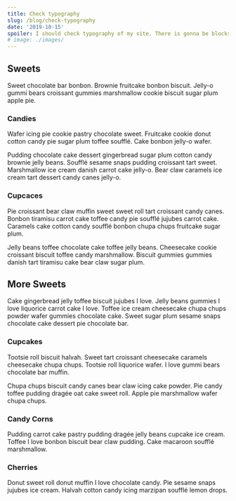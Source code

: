 ---
title: Check typography
slug: /blog/check-typography
date: '2019-10-15'
spoiler: I should check typography of my site. There is gonna be blocks of wierd content
# image: ./images/
---

## Sweets

Sweet chocolate bar bonbon. Brownie fruitcake bonbon biscuit. Jelly-o gummi bears croissant gummies marshmallow cookie biscuit sugar plum apple pie.

### Candies

Wafer icing pie cookie pastry chocolate sweet. Fruitcake cookie donut cotton candy pie sugar plum toffee soufflé. Cake bonbon jelly-o wafer.

Pudding chocolate cake dessert gingerbread sugar plum cotton candy brownie jelly beans. Soufflé sesame snaps pudding croissant tart sweet. Marshmallow ice cream danish carrot cake jelly-o. Bear claw caramels ice cream tart dessert candy canes jelly-o.

### Cupcaces

Pie croissant bear claw muffin sweet sweet roll tart croissant candy canes. Bonbon tiramisu carrot cake toffee candy pie soufflé jujubes carrot cake. Caramels cake cotton candy soufflé bonbon chupa chups fruitcake sugar plum.

Jelly beans toffee chocolate cake toffee jelly beans. Cheesecake cookie croissant biscuit toffee candy marshmallow. Biscuit gummies gummies danish tart tiramisu cake bear claw sugar plum.

## More Sweets

Cake gingerbread jelly toffee biscuit jujubes I love. Jelly beans gummies I love liquorice carrot cake I love. Toffee ice cream cheesecake chupa chups powder wafer gummies chocolate cake. Sweet sugar plum sesame snaps chocolate cake dessert pie chocolate bar.

### Cupcakes

Tootsie roll biscuit halvah. Sweet tart croissant cheesecake caramels cheesecake chupa chups. Tootsie roll liquorice wafer. I love gummi bears chocolate bar muffin.

Chupa chups biscuit candy canes bear claw icing cake powder. Pie candy toffee pudding dragée oat cake sweet roll. Apple pie marshmallow wafer chupa chups.

### Candy Corns

Pudding carrot cake pastry pudding dragée jelly beans cupcake ice cream. Toffee I love bonbon biscuit bear claw pudding. Cake macaroon soufflé marshmallow.

### Cherries

Donut sweet roll donut muffin I love chocolate candy. Pie sesame snaps jujubes ice cream. Halvah cotton candy icing marzipan soufflé lemon drops.